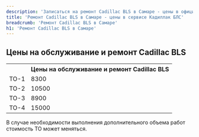 ```yaml
---
description: 'Записаться на ремонт Cadillac BLS в Самаре - цены в официальном сервисе Кадиллак БЛС'
title: 'Ремонт Cadillac BLS в Самаре - цены в сервисе Кадиллак БЛС'
breadcrumb: 'Ремонт Cadillac BLS в Самаре'
h1: 'Ремонт Cadillac BLS в Самаре'
---
```

<h2 style="margin-bottom: 18px;">Цены на обслуживание и ремонт Cadillac BLS</h2>
<table class="actionTable">
<tbody>
<tr>
	<th class="c">
		&nbsp;
	</th>
	<th class="c">
	Цены на обслуживание и ремонт Cadillac BLS
	</th>
</tr>
<tr>
	<td class="c">
		ТО-1
	</td>
	<td class="c">
		8300
	</td>
</tr>
<tr>
	<td class="c">
		ТО-2
	</td>
	<td class="c">
		10500
	</td>
</tr>
<tr>
	<td class="c">
		ТО-3
	</td>
	<td class="c">
		8900
	</td>
</tr>
<tr>
	<td class="c">
		ТО-4
	</td>
	<td class="c">
		15000
	</td>
</tr>
</tbody>
</table>
<p>
	В случае необходимости выполнения дополнительного объема работ стоимость ТО может меняться.
</p>